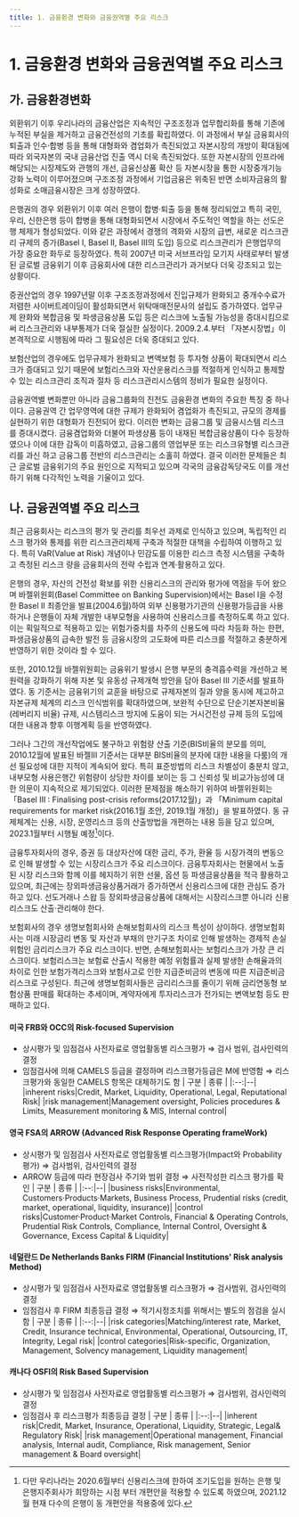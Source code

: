 ```yaml
---
title: 1. 금융환경 변화와 금융권역별 주요 리스크
---
```

# 1. 금융환경 변화와 금융권역별 주요 리스크
## 가. 금융환경변화
외환위기 이후 우리나라의 금융산업은 지속적인 구조조정과 업무합리화를 통해 기존에 누적된 부실을 제거하고 금융건전성의 기초를 확립하였다. 이 과정에서 부실 금융회사의 퇴출과 인수·합병 등을 통해 대형화와 겸업화가 촉진되었고 자본시장의 개방이 확대됨에 따라 외국자본의 국내 금융산업 진출 역시 더욱 촉진되었다. 또한 자본시장의 인프라에 해당되는 시장제도와 관행의 개선, 금융신상품 확산 등 자본시장을 통한 시장중개기능 강화 노력이 이루어졌으며 구조조정 과정에서 기업금융은 위축된 반면 소비자금융의 활성화로 소매금융시장은 크게 성장하였다.

은행권의 경우 외환위기 이후 여러 은행이 합병·퇴출 등을 통해 정리되었고 특히 국민, 우리, 신한은행 등이 합병을 통해 대형화되면서 시장에서 주도적인 역할을 하는 선도은행 체제가 형성되었다. 이와 같은 과정에서 경쟁의 격화와 시장의 급변, 새로운 리스크관리 규제의 증가(Basel I, Basel II, Basel III의 도입) 등으로 리스크관리가 은행업무의 가장 중요한 화두로 등장하였다. 특히 2007년 미국 서브프라임 모기지 사태로부터 발생된 글로벌 금융위기 이후 금융회사에 대한 리스크관리가 과거보다 더욱 강조되고 있는 상황이다.

증권산업의 경우 1997년말 이후 구조조정과정에서 진입규제가 완화되고 중개수수료가 저렴한 사이버트레이딩이 활성화되면서 위탁매매전문사의 설립도 증가하였다. 업무규제 완화와 복합금융 및 파생금융상품 도입 등은 리스크에 노출될 가능성을 증대시킴으로써 리스크관리와 내부통제가 더욱 절실한 실정이다. 2009.2.4.부터 「자본시장법」이 본격적으로 시행됨에 따라 그 필요성은 더욱 증대되고 있다.

보험산업의 경우에도 업무규제가 완화되고 변액보험 등 투자형 상품이 확대되면서 리스크가 증대되고 있기 때문에 보험리스크와 자산운용리스크를 적절하게 인식하고 통제할 수 있는 리스크관리 조직과 절차 등 리스크관리시스템의 정비가 필요한 실정이다.

금융권역별 변화뿐만 아니라 금융그룹화의 진전도 금융환경 변화의 주요한 특징 중 하나 이다. 금융권역 간 업무영역에 대한 규제가 완화되어 겸업화가 촉진되고, 규모의 경제를 실현하기 위한 대형화가 진전되어 왔다. 이러한 변화는 금융그룹 및 금융시스템 리스크를 증대시켰다. 금융겸업화와 더불어 파생상품 등이 내재된 복합금융상품이 다수 등장하였으나 이에 대한 감독이 미흡하였고, 금융그룹의 영업부문 또는 리스크유형별 리스크관리를 과신 하고 금융그룹 전반의 리스크관리는 소홀히 하였다. 결국 이러한 문제들은 최근 글로벌 금융위기의 주요 원인으로 지적되고 있으며 각국의 금융감독당국도 이를 개선하기 위해 다각적인 노력을 기울이고 있다.

## 나. 금융권역별 주요 리스크
최근 금융회사는 리스크의 평가 및 관리를 최우선 과제로 인식하고 있으며, 독립적인 리스크 평가와 통제를 위한 리스크관리체제 구축과 적절한 대책을 수립하여 이행하고 있다. 특히 VaR(Value at Risk) 개념이나 민감도를 이용한 리스크 측정 시스템을 구축하고 측정된 리스크 량을 금융회사의 전략 수립과 연계·활용하고 있다.

은행의 경우, 자산의 건전성 확보를 위한 신용리스크의 관리와 평가에 역점을 두어 왔으며 바젤위원회(Basel Committee on Banking Supervision)에서는 Basel I을 수정한 Basel II 최종안을 발표(2004.6월)하여 외부 신용평가기관의 신용평가등급을 사용하거나 은행들이 자체 개발한 내부모형을 사용하여 신용리스크를 측정하도록 하고 있다. 이는 획일적으로 적용하고 있는 위험가중치를 차주의 신용도에 따라 차등화 하는 한편, 파생금융상품의 급속한 발전 등 금융시장의 고도화에 따른 리스크를 적절하고 충분하게 반영하기 위한 것이라 할 수 있다.

또한, 2010.12월 바젤위원회는 금융위기 발생시 은행 부문의 충격흡수력을 개선하고 복원력을 강화하기 위해 자본 및 유동성 규제개혁 방안을 담아 Basel III 기준서를 발표하였다. 동 기준서는 금융위기의 교훈을 바탕으로 규제자본의 질과 양을 동시에 제고하고 자본규제 체계의 리스크 인식범위를 확대하였으며, 보완적 수단으로 단순기본자본비율(레버리지 비율) 규제, 시스템리스크 방지에 도움이 되는 거시건전성 규제 등의 도입에 대한 내용과 향후 이행계획 등을 반영하였다.

그러나 그간의 개선작업에도 불구하고 위험량 산출 기준(BIS비율의 분모를 의미, 2010.12월에 발표된 바젤III 기준서는 대부분 BIS비율의 분자에 대한 내용을 다룸)의 개선 필요성에 대한 지적이 계속되어 왔다. 특히 표준방법의 리스크 차별성이 충분치 않고, 내부모형 사용은행간 위험량이 상당한 차이를 보이는 등 그 신뢰성 및 비교가능성에 대한 의문이 지속적으로 제기되었다. 이러한 문제점을 해소하기 위하여 바젤위원회는 「Basel III : Finalising post-crisis reforms(2017.12월)」과 「Minimum capital requirements for market risk(2016.1월 초안, 2019.1월 개정)」을 발표하였다. 동 규제체계는 신용, 시장, 운영리스크 등의 산출방법을 개편하는 내용 등을 담고 있으며, 2023.1월부터 시행될 예정[^1]이다.

금융투자회사의 경우, 증권 등 대상자산에 대한 금리, 주가, 환율 등 시장가격의 변동으로 인해 발생할 수 있는 시장리스크가 주요 리스크이다. 금융투자회사는 현물에서 노출된 시장 리스크와 함께 이를 헤지하기 위한 선물, 옵션 등 파생금융상품을 적극 활용하고 있으며, 최근에는 장외파생금융상품거래가 증가하면서 신용리스크에 대한 관심도 증가하고 있다. 선도거래나 스왑 등 장외파생금융상품에 대해서는 시장리스크뿐 아니라 신용리스크도 산출·관리해야 한다.

보험회사의 경우 생명보험회사와 손해보험회사의 리스크 특성이 상이하다. 생명보험회사는 미래 시장금리 변동 및 자산과 부채의 만기구조 차이로 인해 발생하는 경제적 손실 위험인 금리리스크가 주요 리스크이다. 반면, 손해보험회사는 보험리스크가 가장 큰 리스크이다. 보험리스크는 보험료 산출시 적용한 예정 위험률과 실제 발생한 손해율과의 차이로 인한 보험가격리스크와 보험사고로 인한 지급준비금의 변동에 따른 지급준비금리스크로 구성된다. 최근에 생명보험회사들은 금리리스크를 줄이기 위해 금리연동형 보험상품 판매를 확대하는 추세이며, 계약자에게 투자리스크가 전가되는 변액보험 등도 판매하고 있다.

[^1]: 다만 우리나라는 2020.6월부터 신용리스크에 한하여 조기도입을 원하는 은행 및 은행지주회사가 희망하는 시점 부터 개편안을 적용할 수 있도록 하였으며, 2021.12월 현재 다수의 은행이 동 개편안을 적용중에 있다.

<Accordion  activeIndex={[]}>
<AccordionTab header="주요국의 리스크중심 감독·검사 현황">

#### 미국 FRB와 OCC의 Risk-focused Supervision
- 상시평가 및 임점검사 사전자료로 영업활동별 리스크평가 ⇒ 검사 범위, 검사인력의 결정
- 임점검사에 의해 CAMELS 등급을 결정하며 리스크평가등급은 M에 반영함 ⇒ 리스크평가와 동일한 CAMELS 항목은 대체하기도 함
  <Cmt>
  | 구분 | 종류 |
  |:--:|--|
  |inherent risks|Credit, Market, Liquidity, Operational, Legal, Reputational Risk|
  |risk management|Management oversight, Policies procedures & Limits, Measurement monitoring & MIS, Internal control|
  </Cmt>

#### 영국 FSA의 ARROW (Advanced Risk Response Operating frameWork)
- 상시평가 및 임점검사 사전자료로 영업활동별 리스크평가(Impact와 Probability 평가) ⇒ 검사범위, 검사인력의 결정
- ARROW 등급에 따라 현장검사 주기와 범위 결정 ⇒ 사전작성한 리스크 평가를 확인
  <Cmt>
  | 구분 | 종류 |
  |:--:|--|
  |business risks|Environmental, Customers·Products·Markets, Business Process, Prudential risks (credit, market, operational, liquidity, insurance)|
  |control risks|Customer·Product·Market Controls, Financial & Operating Controls, Prudential Risk Controls, Compliance, Internal Control, Oversight & Governance, Excess Capital & Liquidity|
  </Cmt>


#### 네덜란드 De Netherlands Banks FIRM (Financial Institutions' Risk analysis Method)
- 상시평가 및 임점검사 사전자료로 영업활동별 리스크평가 ⇒ 검사범위, 검사인력의 결정
- 임점검사 후 FIRM 최종등급 결정 ⇒ 적기시정조치를 위해서는 별도의 점검을 실시함
  <Cmt>
  | 구분 | 종류 |
  |:--:|--|
  |risk categories|Matching/interest rate, Market, Credit, Insurance technical, Environmental, Operational, Outsourcing, IT, Integrity, Legal risk|
  |control categories|Risk-specific, Organization, Management, Solvency management, Liquidity management|
  </Cmt>


#### 캐나다 OSFI의 Risk Based Supervision
- 상시평가 및 임점검사 사전자료로 영업활동별 리스크평가 ⇒ 검사범위, 검사인력의 결정
- 임점검사 후 리스크평가 최종등급 결정
  <Cmt>
  | 구분 | 종류 |
  |:--:|--|
  |inherent risk|Credit, Market, Insurance, Operational, Liquidity, Strategic, Legal& Regulatory Risk|
  |risk management|Operational management, Financial analysis, Internal audit, Compliance, Risk management, Senior management & Board oversight|
  </Cmt>

</AccordionTab>
<AccordionTab header="리스크 매트릭스">

<TabView>
<TabPanel header="금융투자 예시" >
<GCenterImg src ="/fs/3510_1.png" width="600"/>
</TabPanel>
<TabPanel header="보험 예시" >
<GCenterImg src ="/fs/3510_2.png" width="600"/>
</TabPanel>
</TabView>

</AccordionTab>
</Accordion>
